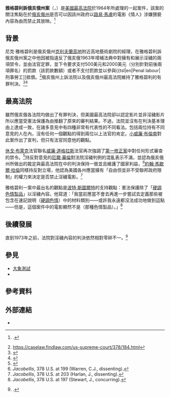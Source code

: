 {{Infobox SCOTUS case
|Litigants=雅格碧利訴俄亥俄州案
|ArgueDate=3月26日
|ArgueYear=1963年
|DecideDate=6月22日
|DecideYear=1964年
|FullName=尼克·雅隔碧利訴俄亥俄州案（{{lang|en|Nico Jacobellis v. Ohio}}
|USVol=378
|USPage=184
|ParallelCitations=84 S. Ct. 1676; 12 [[L. Ed. 2d]] 793; 1964 [[U.S. LEXIS]] 822; 28 Ohio Op. 2d 101
|Prior=判定有罪，[[凱霍加縣]][[俄亥俄州普通法院]]，6-3-60；維持原判，175 [[N.E.2d]] [https://scholar.google.com/scholar_case?case=9765579270841154784 123]（{{tsl|en|Ohio Court of Appeals|俄亥俄州地方上訴法院}}1961）；維持原判，179 N.E.2d [https://scholar.google.com/scholar_case?case=14636328038336358072 777] ({{tsl|en|Supreme Court of Ohio|俄亥俄州最高法院}}1962)；指出可能的管轄權，{{ussc|371|808|1962|el=no}}。
|Subsequent=無
|Holding=以第十四條修正案適用的第一修正案保護電影院經理不因擁有和放映淫穢電影而遭到起訴。
|Plurality=布倫南
|JoinPlurality=戈德堡
|Concurrence=布萊克
|JoinConcurrence=道格拉斯
|Concurrence2=斯圖爾特
|Concurrence3=懷特
|Dissent=華倫
|JoinDissent=克拉克
|Dissent2=哈倫
|JoinDissent2=
|LawsApplied=[[美國憲法第一修正案|第一修正案]]，[[美利堅合眾國憲法第十四條修正案|第十四修正案]]；俄亥俄州法典 § 2905.34
}}

'''雅格碧利訴俄亥俄州案'''（{{lang-en|Jacobellis v. Ohio}}，{{ussc|378|184|1964}}）是[[美國最高法院]]於1964年所處理的一起案件，該案的關注焦點在於[[俄亥俄州]]是否可以因該州政府以[[路易·馬盧]]的電影《情人{{lang-fr|''Les Amants''}}》涉嫌猥褻內容為由而禁止其放映。<ref>{{ussc|name=Jacobellis v. Ohio|378|184|1964}}.</ref>

== 背景 ==
尼克·雅格碧利是俄亥俄州[[克利夫蘭高地]]{{tsl|en|Coventry Village|考文垂村}}附近高地藝術劇院的經理，在雅格碧利訴俄亥俄州案之中他因被指違反了俄亥俄1963年增補法典中對擁有和展示淫穢的兩項禁令，並由{{tsl|en|Ohio Courts of Common Pleas|俄亥俄州普通法院|凱霍加縣普通法院}}法官定罪，並下令要求支付500美元和2000美元（分別針對前後兩項罪名）的罰款（該罰款數額{{Inflation|US|2500|1960|fmt=eq|r=-3}}）{{Inflation/fn|US}}或者不支付罰款並以參與{{tsl|en|Penal labour|刑事勞工]]抵償。<ref>https://caselaw.findlaw.com/us-supreme-court/378/184.html</ref>俄亥俄州上訴法院以及俄亥俄州最高法院維持了雅格碧利的有罪判決。<ref>{{cite court|litigants=State v. Jacobellis|vol=175|reporter=N.E.2d|opinion=123|pinpoint=|court=Ohio Ct. App.|date=1961|url=https://scholar.google.com/scholar_case?case=9765579270841154784|accessdate=2017-01-05|quote=}}</ref><ref>{{cite court|litigants=State v. Jacobellis|vol=179|reporter=N.E.2d|opinion=777|pinpoint=|court=Ohio|date=1962|url=https://scholar.google.com/scholar_case?case=14636328038336358072|accessdate=2017-01-05|quote=}}</ref>

== 最高法院 ==
雖然俄亥俄各法院均做出了有罪判決，但美國最高法院卻以認定影片並非淫穢影片所以應當受憲法保護為由推翻了原來的審判結果。不過，法院並沒有在判決基本理由上達成一致，在諸多意見中有四種非常有代表性的不同看法。包括兩位持有不同意見的人在內，沒有任何一個觀點的得到兩位以上法官的肯定。[[小威廉·布倫南]]對此案作出了宣判，但只有{{tsl|en|Arthur Goldberg|亞瑟·戈德堡}}法官同意他的觀點。

[[休戈·布萊克]]法官聯名[[威廉·道格拉斯]]法官再次強調了[[第一修正案]]中對任何形式審查的禁令。<ref>{{cite court|litigants=State v. Jacobellis|vol=179|reporter=N.E.2d|opinion=777|pinpoint=|court=Ohio|date=1962|url=https://scholar.google.com/scholar_case?case=14636328038336358072|accessdate=2017-01-05|quote=}}</ref>持反對意見的[[厄爾·華倫]]對法院淫穢判例的混亂表示不滿，並認為俄亥俄州所做出的裁定與最高法院在{{tsl|en|Roth v. United States|羅斯訴美聯邦案|羅斯訴美聯邦案}}中的判決保持一致並且維護了國家利益，<ref>''Jacobellis'', 378 U.S. at 199 (Warren, C.J., dissenting).</ref>[[約翰·馬歇爾·哈倫|約翰·馬歇爾·哈倫]]同樣持反對立場，他認為美國各州應當擁有「自由但並非不受聯邦政府限制{{lang|en|wide, but not federally unrestricted}}」的權力來決定是否禁止淫穢電影。<ref>''Jacobellis'', 378 U.S. at 203 (Harlan, J., dissenting).</ref>

雅格碧利一案中最出名的觀點是[[波特·斯圖爾特]]的支持觀點：憲法保護除了「[[硬調色情|硬調色情製品]]{{lang|en|hard-core pornography}}」以淫穢內容。他寫道：「我當前應當不會去再進一步嘗試去定義那些被包含在速記說明（[[硬調色情|硬調色情]]）中的材料類別——或許我永遠都沒法成功地做到這點——但是{{tsl|en|I know it when I see it|一望而知|當我一看到它我就知道了}}，這個案件中的電影顯然不是（那種色情製品）。」<ref>''Jacobellis'', 378 U.S. at 197 (Stewart, J., concurring).</ref>

== 後續發展 ==
直到1973年{{tsl|en|Miller v. California|米勒訴加州案|米勒訴加州案}}之前，法院對淫穢內容的判決依然相對零碎不一。<ref>{{ussc|name=Miller v. California|413|15|1973}}.</ref>

== 參見 ==
*[[大象測試]]
*{{tsl|en|I know it when I see it|一望而知|當我一看到它我就知道了}}

== 參考資料 ==
{{reflist}}

== 外部連結 ==
{{Portal|言論自由}}
*{{caselaw source
| case=''Jacobellis v. Ohio'', {{ussc|378|184|1964|el=no}}
| courtlistener =https://www.courtlistener.com/opinion/106877/jacobellis-v-ohio/
| findlaw = https://caselaw.findlaw.com/us-supreme-court/378/184.html
| googlescholar = https://scholar.google.com/scholar_case?case=15356452945994377133
| justia =https://supreme.justia.com/cases/federal/us/378/184/case.html
| loc =http://cdn.loc.gov/service/ll/usrep/usrep378/usrep378184/usrep378184.pdf
| oyez =https://www.oyez.org/cases/1963/11
 }}

{{US1stAmendment|speech|state=expanded}}
